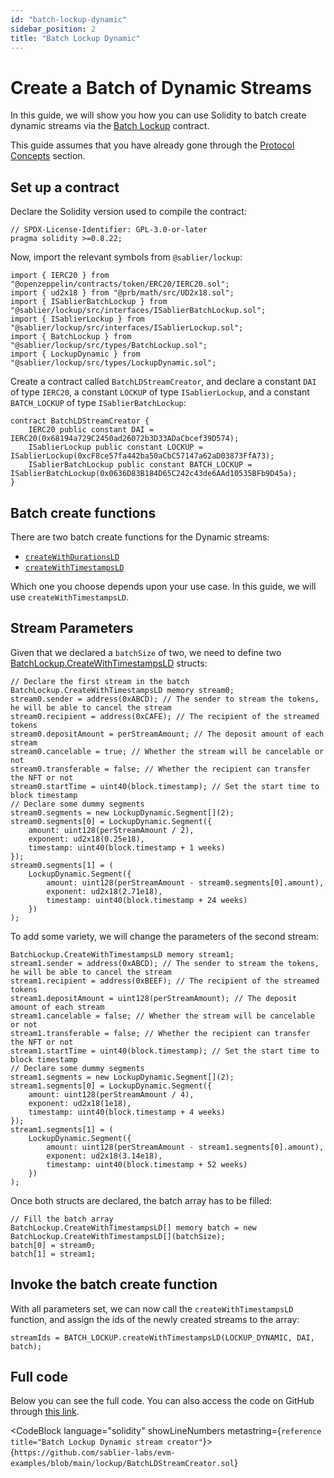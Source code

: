 ```yaml
---
id: "batch-lockup-dynamic"
sidebar_position: 2
title: "Batch Lockup Dynamic"
---
```



# Create a Batch of Dynamic Streams

In this guide, we will show you how you can use Solidity to batch create dynamic streams via the
[Batch Lockup](/reference/lockup/contracts/contract.SablierBatchLockup) contract.

This guide assumes that you have already gone through the [Protocol Concepts](/concepts/streaming) section.

<CautionNonProduction />

## Set up a contract

Declare the Solidity version used to compile the contract:

```solidity
// SPDX-License-Identifier: GPL-3.0-or-later
pragma solidity >=0.8.22;
```

Now, import the relevant symbols from `@sablier/lockup`:

```solidity
import { IERC20 } from "@openzeppelin/contracts/token/ERC20/IERC20.sol";
import { ud2x18 } from "@prb/math/src/UD2x18.sol";
import { ISablierBatchLockup } from "@sablier/lockup/src/interfaces/ISablierBatchLockup.sol";
import { ISablierLockup } from "@sablier/lockup/src/interfaces/ISablierLockup.sol";
import { BatchLockup } from "@sablier/lockup/src/types/BatchLockup.sol";
import { LockupDynamic } from "@sablier/lockup/src/types/LockupDynamic.sol";
```

Create a contract called `BatchLDStreamCreator`, and declare a constant `DAI` of type `IERC20`, a constant `LOCKUP` of
type `ISablierLockup`, and a constant `BATCH_LOCKUP` of type `ISablierBatchLockup`:

```solidity
contract BatchLDStreamCreator {
    IERC20 public constant DAI = IERC20(0x68194a729C2450ad26072b3D33ADaCbcef39D574);
    ISablierLockup public constant LOCKUP = ISablierLockup(0xcF8ce57fa442ba50aCbC57147a62aD03873FfA73);
    ISablierBatchLockup public constant BATCH_LOCKUP = ISablierBatchLockup(0x0636D83B184D65C242c43de6AAd10535BFb9D45a);
}
```

<HardcodedDemonstration protocol="Lockup" />

## Batch create functions

There are two batch create functions for the Dynamic streams:

- [`createWithDurationsLD`](/reference/lockup/contracts/contract.SablierBatchLockup#createwithdurationsld)
- [`createWithTimestampsLD`](/reference/lockup/contracts/contract.SablierBatchLockup#createwithtimestampsld)

Which one you choose depends upon your use case. In this guide, we will use `createWithTimestampsLD`.

<BatchCommonSteps />

## Stream Parameters

Given that we declared a `batchSize` of two, we need to define two
[BatchLockup.CreateWithTimestampsLD](/reference/lockup/contracts/types/library.BatchLockup#createwithtimestampsld)
structs:

```solidity
// Declare the first stream in the batch
BatchLockup.CreateWithTimestampsLD memory stream0;
stream0.sender = address(0xABCD); // The sender to stream the tokens, he will be able to cancel the stream
stream0.recipient = address(0xCAFE); // The recipient of the streamed tokens
stream0.depositAmount = perStreamAmount; // The deposit amount of each stream
stream0.cancelable = true; // Whether the stream will be cancelable or not
stream0.transferable = false; // Whether the recipient can transfer the NFT or not
stream0.startTime = uint40(block.timestamp); // Set the start time to block timestamp
// Declare some dummy segments
stream0.segments = new LockupDynamic.Segment[](2);
stream0.segments[0] = LockupDynamic.Segment({
    amount: uint128(perStreamAmount / 2),
    exponent: ud2x18(0.25e18),
    timestamp: uint40(block.timestamp + 1 weeks)
});
stream0.segments[1] = (
    LockupDynamic.Segment({
        amount: uint128(perStreamAmount - stream0.segments[0].amount),
        exponent: ud2x18(2.71e18),
        timestamp: uint40(block.timestamp + 24 weeks)
    })
);
```

To add some variety, we will change the parameters of the second stream:

```solidity
BatchLockup.CreateWithTimestampsLD memory stream1;
stream1.sender = address(0xABCD); // The sender to stream the tokens, he will be able to cancel the stream
stream1.recipient = address(0xBEEF); // The recipient of the streamed tokens
stream1.depositAmount = uint128(perStreamAmount); // The deposit amount of each stream
stream1.cancelable = false; // Whether the stream will be cancelable or not
stream1.transferable = false; // Whether the recipient can transfer the NFT or not
stream1.startTime = uint40(block.timestamp); // Set the start time to block timestamp
// Declare some dummy segments
stream1.segments = new LockupDynamic.Segment[](2);
stream1.segments[0] = LockupDynamic.Segment({
    amount: uint128(perStreamAmount / 4),
    exponent: ud2x18(1e18),
    timestamp: uint40(block.timestamp + 4 weeks)
});
stream1.segments[1] = (
    LockupDynamic.Segment({
        amount: uint128(perStreamAmount - stream1.segments[0].amount),
        exponent: ud2x18(3.14e18),
        timestamp: uint40(block.timestamp + 52 weeks)
    })
);
```

Once both structs are declared, the batch array has to be filled:

```solidity
// Fill the batch array
BatchLockup.CreateWithTimestampsLD[] memory batch = new BatchLockup.CreateWithTimestampsLD[](batchSize);
batch[0] = stream0;
batch[1] = stream1;
```

## Invoke the batch create function

With all parameters set, we can now call the `createWithTimestampsLD` function, and assign the ids of the newly created
streams to the array:

```solidity
streamIds = BATCH_LOCKUP.createWithTimestampsLD(LOCKUP_DYNAMIC, DAI, batch);
```

## Full code

Below you can see the full code. You can also access the code on GitHub through
[this link](https://github.com/sablier-labs/evm-examples/blob/main/lockup/BatchLDStreamCreator.sol).

<CodeBlock language="solidity" showLineNumbers metastring={`reference title="Batch Lockup Dynamic stream creator"`}>
  {`https://github.com/sablier-labs/evm-examples/blob/main/lockup/BatchLDStreamCreator.sol`}
</CodeBlock>
